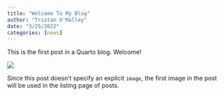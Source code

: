 ```yaml
---
title: "Welcome To My Blog"
author: "Tristan O'Malley"
date: "3/25/2022"
categories: [news]
---
```


This is the first post in a Quarto blog. Welcome!

![](thumbnail.jpg)

Since this post doesn't specify an explicit `image`, the first image in the post will be used in the listing page of posts.
